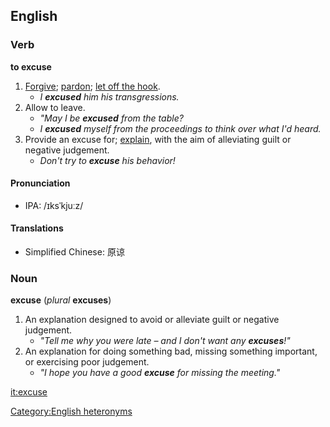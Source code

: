 == English ==

=== Verb ===
'''to excuse'''

# [[Forgive]]; [[pardon]]; [[let off the hook]].
#* ''I '''excused''' him his transgressions.''
# Allow to leave.
#* ''"May I be '''excused''' from the table?''
#* ''I '''excused''' myself from the proceedings to think over what I'd heard.''
# Provide an excuse for; [[explain]], with the aim of alleviating guilt or negative judgement.
#* ''Don't try to '''excuse''' his behavior!''

==== Pronunciation ====
* IPA: /ɪksˈkjuːz/

==== Translations ====

* Simplified Chinese: 原谅

=== Noun ===
'''excuse''' (''plural'' '''excuses''')

# An explanation designed to avoid or alleviate guilt or negative judgement.
#* ''"Tell me why you were late &ndash; and I don't want any '''excuses'''!"''
# An explanation for doing something bad, missing something important, or exercising poor judgement.
#* ''"I hope you have a good '''excuse''' for missing the meeting."''


[[Category:English heteronyms]]

[[it:excuse]]